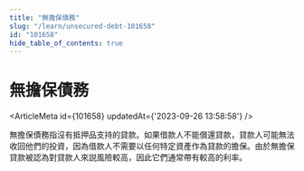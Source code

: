 ```yaml
---
title: "無擔保債務"
slug: "/learn/unsecured-debt-101658"
id: "101658"
hide_table_of_contents: true
---
```



# 無擔保債務

<ArticleMeta id={101658} updatedAt={'2023-09-26 13:58:58'} />
<div className='border-solid border-b border-t-0 my-4 border-[var(--ifm-color-gray-300)]' />

無擔保債務指沒有抵押品支持的貸款。如果借款人不能償還貸款，貸款人可能無法收回他們的投資，因為借款人不需要以任何特定資產作為貸款的擔保。由於無擔保貸款被認為對貸款人來説風險較高，因此它們通常帶有較高的利率。
